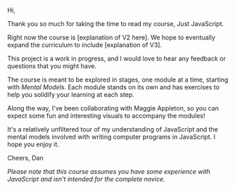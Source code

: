 Hi,

Thank you so much for taking the time to read my course, Just JavaScript.

Right now the course is [explanation of V2 here]. We hope to eventually expand the curriculum to include [explanation of V3].

This project is a work in progress, and I would love to hear any feedback or questions that you might have.

The course is meant to be explored in stages, one module at a time, starting with *Mental Models*. Each module stands on its own and has exercises to help you solidify your learning at each step.

Along the way, I've been collaborating with Maggie Appleton, so you can expect some fun and interesting visuals to accompany the modules!

It's a relatively unfiltered tour of my understanding of JavaScript and the mental models involved with writing computer programs in JavaScript. I hope you enjoy it.

Cheers,
Dan

_Please note that this course assumes you have some experience with JavaScript and isn't intended for the complete novice._
